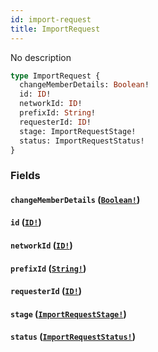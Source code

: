 ```yaml
---
id: import-request
title: ImportRequest
---
```


No description

```graphql
type ImportRequest {
  changeMemberDetails: Boolean!
  id: ID!
  networkId: ID!
  prefixId: String!
  requesterId: ID!
  stage: ImportRequestStage!
  status: ImportRequestStatus!
}
```

### Fields

#### `changeMemberDetails` ([`Boolean!`](/graphql/scalars/boolean))

#### `id` ([`ID!`](/graphql/scalars/id))

#### `networkId` ([`ID!`](/graphql/scalars/id))

#### `prefixId` ([`String!`](/graphql/scalars/string))

#### `requesterId` ([`ID!`](/graphql/scalars/id))

#### `stage` ([`ImportRequestStage!`](/graphql/enums/import-request-stage))

#### `status` ([`ImportRequestStatus!`](/graphql/enums/import-request-status))
